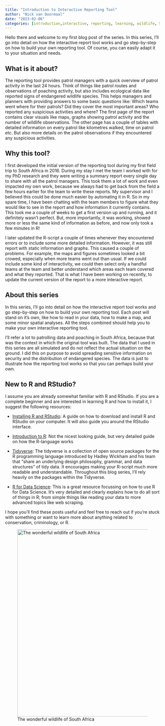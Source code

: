 ```yaml
---
title: "Introduction to Interactive Reporting Tool"
author: "Nick van Doormaal"
date: "2023-02-06"
categories: [introduction,interactive, reporting, learning, wildlife, South Africa, poaching, patrol]
---
```


Hello there and welcome to my first blog post of the series. In this series, I'll go into detail on how the interactive report tool works and go step-by-step on how to build your own reporting tool. Of course, you can easily adapt it to your situation and needs.

## What is it about?

The reporting tool provides patrol managers with a quick overview of patrol activity in the last 24 hours. Think of things like patrol routes and observations of poaching activity, but also includes ecological data like reported signs of endangered wildlife species. This helps managers and planners with providing answers to some basic questions like: Which teams went where for their patrols? Did they cover the most important areas? Who reported any suspicious activities and where? The first page of the report contains clear visuals like maps, graphs showing patrol activity and the number of wildlife observations. The other page has a couple of tables with detailed information on every patrol like kilometres walked, time on patrol etc. But also more details on the patrol observations if they encountered any suspicious activities.

## Why this tool?

I first developed the initial version of the reporting tool during my first field trip to South Africa in 2016. During my stay I met the team I worked with for my PhD research and they were writing a summary report every single day to share with all the patrol managers. This took them a lot of work and even impacted my own work, because we always had to get back from the field a few hours earlier for the team to write these reports. My supervisor and I believed this could be done much easier by automating it in R. So in my spare time, I have been chatting with the team members to figure what they would like to see in the report and how information it currently contains. This took me a couple of weeks to get a first version up and running, and it definitely wasn't perfect. But, more importantly, it was working, showed more or less the same kind of information as before, and now only took a few minutes in R!

I later updated the R-script a couple of times whenever they encountered errors or to include some more detailed information. However, it was still report with static information and graphs. This caused a couple of problems. For example, the maps and figures sometimes looked a bit crowed, especially when more teams went out than usual. If we could include some kind of interactivity, we could then select only a handful teams at the team and better understand which areas each team covered and what they reported. That is what I have been working on recently, to update the current version of the report to a more interactive report.

## About this series

In this series, I'll go into detail on how the interactive report tool works and go step-by-step on how to build your own reporting tool. Each post will stand on it's own, like how to read in your data, how to make a map, and some minor spatial analyses. All the steps combined should help you to make your own interactive reporting tool.

I'll refer a lot to patrolling data and poaching in South Africa, because that was the context in which the original tool was built. The data that I used in this series are all simulated and do not reflect the actual situation on the ground. I did this on purpose to avoid spreading sensitive information on security and the distribution of endangered species. The data is just to illustrate how the reporting tool works so that you can perhaps build your own.

## New to R and RStudio?

I assume you are already somewhat familiar with R and RStudio. If you are a complete beginner and are interested in learning R and how to install it, I suggest the following resources:

-   [Installing R and RStudio](https://www.geeksforgeeks.org/introduction-to-r-studio/): A guide on how to download and install R and RStudio on your computer. It will also guide you around the RStudio interface.

-   [Introduction to R](https://cran.r-project.org/doc/manuals/r-release/R-intro.pdf): Not the nicest looking guide, but very detailed guide on how the R-language works

-   [Tidyverse](https://tidyverse.tidyverse.org/): The tidyverse is a collection of open source packages for the R programming language introduced by Hadley Wickham and his team that "share an underlying design philosophy, grammar, and data structures" of tidy data. It encourages making your R-script much more readable and understandable. Throughout this blog series, I'll rely heavily on the packages within the Tidyverse.

-   [R for Data Science](https://r4ds.hadley.nz/): This is a great resource focussing on how to use R for Data Science. It's very detailed and clearly explains how to do all sort of things in R; from simple things like reading your data to more advanced topics like web scraping.

I hope you'll find these posts useful and feel free to reach out if you're stuck with something or want to learn more about anything related to conservation, criminology, or R.

![The wonderful wildlife of South Africa](230206_giraffe.jpg){width="608"}
